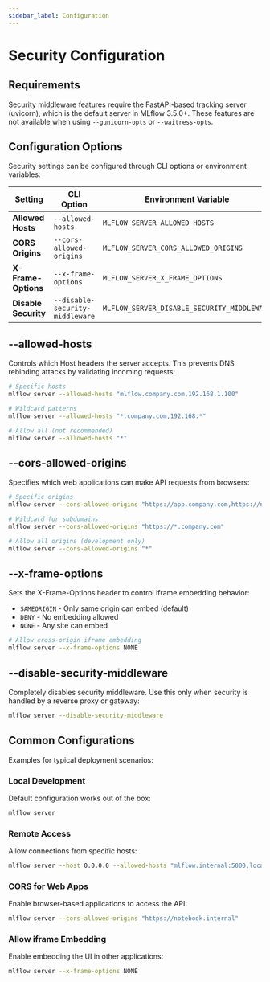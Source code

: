 ```yaml
---
sidebar_label: Configuration
---
```


# Security Configuration

## Requirements

Security middleware features require the FastAPI-based tracking server (uvicorn), which is the default server in MLflow 3.5.0+. These features are not available when using `--gunicorn-opts` or `--waitress-opts`.

## Configuration Options

Security settings can be configured through CLI options or environment variables:

| Setting              | CLI Option                      | Environment Variable                        | Default                |
| -------------------- | ------------------------------- | ------------------------------------------- | ---------------------- |
| **Allowed Hosts**    | `--allowed-hosts`               | `MLFLOW_SERVER_ALLOWED_HOSTS`               | localhost, private IPs |
| **CORS Origins**     | `--cors-allowed-origins`        | `MLFLOW_SERVER_CORS_ALLOWED_ORIGINS`        | localhost:\*           |
| **X-Frame-Options**  | `--x-frame-options`             | `MLFLOW_SERVER_X_FRAME_OPTIONS`             | SAMEORIGIN             |
| **Disable Security** | `--disable-security-middleware` | `MLFLOW_SERVER_DISABLE_SECURITY_MIDDLEWARE` | false                  |

## --allowed-hosts

Controls which Host headers the server accepts. This prevents DNS rebinding attacks by validating incoming requests:

```bash
# Specific hosts
mlflow server --allowed-hosts "mlflow.company.com,192.168.1.100"

# Wildcard patterns
mlflow server --allowed-hosts "*.company.com,192.168.*"

# Allow all (not recommended)
mlflow server --allowed-hosts "*"
```

## --cors-allowed-origins

Specifies which web applications can make API requests from browsers:

```bash
# Specific origins
mlflow server --cors-allowed-origins "https://app.company.com,https://notebook.company.com"

# Wildcard for subdomains
mlflow server --cors-allowed-origins "https://*.company.com"

# Allow all origins (development only)
mlflow server --cors-allowed-origins "*"
```

## --x-frame-options

Sets the X-Frame-Options header to control iframe embedding behavior:

- `SAMEORIGIN` - Only same origin can embed (default)
- `DENY` - No embedding allowed
- `NONE` - Any site can embed

```bash
# Allow cross-origin iframe embedding
mlflow server --x-frame-options NONE
```

## --disable-security-middleware

Completely disables security middleware. Use this only when security is handled by a reverse proxy or gateway:

```bash
mlflow server --disable-security-middleware
```

## Common Configurations

Examples for typical deployment scenarios:

### Local Development

Default configuration works out of the box:

```bash
mlflow server
```

### Remote Access

Allow connections from specific hosts:

```bash
mlflow server --host 0.0.0.0 --allowed-hosts "mlflow.internal:5000,localhost:*"
```

### CORS for Web Apps

Enable browser-based applications to access the API:

```bash
mlflow server --cors-allowed-origins "https://notebook.internal"
```

### Allow iframe Embedding

Enable embedding the UI in other applications:

```bash
mlflow server --x-frame-options NONE
```
